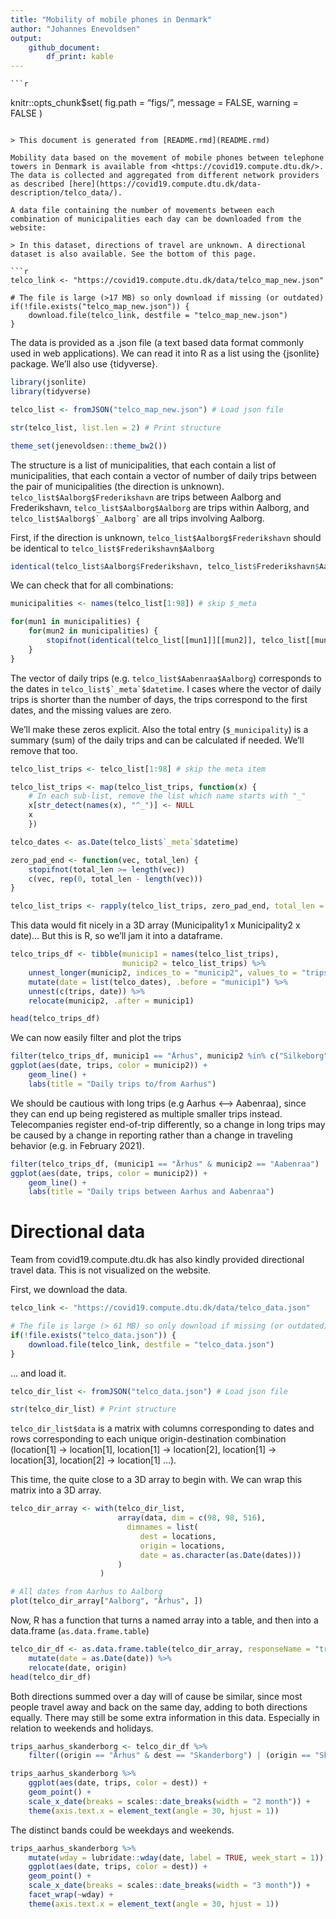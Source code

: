 ```yaml
---
title: "Mobility of mobile phones in Denmark"
author: "Johannes Enevoldsen"
output: 
    github_document:
        df_print: kable
---
```


    ```r
knitr::opts_chunk$set(
    fig.path = "figs/",
    message = FALSE,
    warning = FALSE
)

```

> This document is generated from [README.rmd](README.rmd)

Mobility data based on the movement of mobile phones between telephone towers in Denmark is available from <https://covid19.compute.dtu.dk/>. The data is collected and aggregated from different network providers as described [here](https://covid19.compute.dtu.dk/data-description/telco_data/).

A data file containing the number of movements between each combination of municipalities each day can be downloaded from the website:

> In this dataset, directions of travel are unknown. A directional dataset is also available. See the bottom of this page.

```r
telco_link <- "https://covid19.compute.dtu.dk/data/telco_map_new.json"

# The file is large (>17 MB) so only download if missing (or outdated)
if(!file.exists("telco_map_new.json")) {
    download.file(telco_link, destfile = "telco_map_new.json")
}
```

The data is provided as a .json file (a text based data format commonly used in web applications). We can read it into R as a list using the {jsonlite} package. We'll also use {tidyverse}.

```r
library(jsonlite)
library(tidyverse)

telco_list <- fromJSON("telco_map_new.json") # Load json file

str(telco_list, list.len = 2) # Print structure
```
```r
theme_set(jenevoldsen::theme_bw2())
```

The structure is a list of municipalities, that each contain a list of municipalities, that each contain a vector of number of daily trips between the pair of municipalities (the direction is unknown). `telco_list$Aalborg$Frederikshavn` are trips between Aalborg and Frederikshavn, `telco_list$Aalborg$Aalborg` are trips within Aalborg, and ``telco_list$Aalborg$`_Aalborg` `` are all trips involving Aalborg.

First, if the direction is unknown, `telco_list$Aalborg$Frederikshavn` should be identical to `telco_list$Frederikshavn$Aalborg`

```r
identical(telco_list$Aalborg$Frederikshavn, telco_list$Frederikshavn$Aalborg)
```

We can check that for all combinations:

```r
municipalities <- names(telco_list[1:98]) # skip $_meta

for(mun1 in municipalities) {
    for(mun2 in municipalities) {
        stopifnot(identical(telco_list[[mun1]][[mun2]], telco_list[[mun2]][[mun1]]))
    } 
}
```


The vector of daily trips (e.g. `telco_list$Aabenraa$Aalborg`) corresponds to the dates in ``telco_list$`_meta`$datetime``. I cases where the vector of daily trips is shorter than the number of days, the trips correspond to the first dates, and the missing values are zero.

We'll make these zeros explicit. Also the total entry (`$_municipality`) is a summary (sum) of the daily trips and can be calculated if needed. We'll remove that too.

```r
telco_list_trips <- telco_list[1:98] # skip the meta item

telco_list_trips <- map(telco_list_trips, function(x) {
    # In each sub-list, remove the list which name starts with "_"
    x[str_detect(names(x), "^_")] <- NULL
    x
    })

telco_dates <- as.Date(telco_list$`_meta`$datetime)

zero_pad_end <- function(vec, total_len) {
    stopifnot(total_len >= length(vec))
    c(vec, rep(0, total_len - length(vec)))
}

telco_list_trips <- rapply(telco_list_trips, zero_pad_end, total_len = length(telco_dates), how = "replace")
```

This data would fit nicely in a 3D array (Municipality1 x Municipality2 x date)... But this is R, so we'll jam it into a dataframe.

```r
telco_trips_df <- tibble(municip1 = names(telco_list_trips), 
                         municip2 = telco_list_trips) %>% 
    unnest_longer(municip2, indices_to = "municip2", values_to = "trips") %>% 
    mutate(date = list(telco_dates), .before = "municip1") %>% 
    unnest(c(trips, date)) %>% 
    relocate(municip2, .after = municip1)

head(telco_trips_df)
```

We can now easily filter and plot the trips

```r

filter(telco_trips_df, municip1 == "Århus", municip2 %in% c("Silkeborg", "Vejle", "Syddjurs", "Aabenraa")) %>% 
ggplot(aes(date, trips, color = municip2)) + 
    geom_line() +
    labs(title = "Daily trips to/from Aarhus")
```

We should be cautious with long trips (e.g Aarhus <--> Aabenraa), since they can end up being registered as multiple smaller trips instead. Telecompanies register end-of-trip differently, so a change in long trips may be caused by a change in reporting rather than a change in traveling behavior (e.g. in February 2021).

```r
filter(telco_trips_df, (municip1 == "Århus" & municip2 == "Aabenraa") | (municip1 == "Århus" & municip2 == "Aabenraa")) %>% 
ggplot(aes(date, trips, color = municip2)) + 
    geom_line() +
    labs(title = "Daily trips between Aarhus and Aabenraa")
```

# Directional data

Team from covid19.compute.dtu.dk has also kindly provided directional travel data. This is not visualized on the website.

First, we download the data.

```r
telco_link <- "https://covid19.compute.dtu.dk/data/telco_data.json"

# The file is large (> 61 MB) so only download if missing (or outdated)
if(!file.exists("telco_data.json")) {
    download.file(telco_link, destfile = "telco_data.json")
}
```

... and load it.

```r
telco_dir_list <- fromJSON("telco_data.json") # Load json file

str(telco_dir_list) # Print structure
```

`telco_dir_list$data` is a matrix with columns corresponding to dates and rows corresponding to each unique origin-destination combination (location[1] -> location[1], location[1] -> location[2],
location[1] -> location[3], location[2] -> location[1] ...).

This time, the quite close to a 3D array to begin with. We can wrap this matrix into a 3D array. 

```r
telco_dir_array <- with(telco_dir_list, 
                        array(data, dim = c(98, 98, 516), 
                          dimnames = list(
                             dest = locations, 
                             origin = locations,
                             date = as.character(as.Date(dates)))
                        )
                    )

# All dates from Aarhus to Aalborg
plot(telco_dir_array["Aalborg", "Århus", ])
```

Now, R has a function that turns a named array into a table, and then into a data.frame (`as.data.frame.table`)

```r
telco_dir_df <- as.data.frame.table(telco_dir_array, responseName = "trips") %>% 
    mutate(date = as.Date(date)) %>% 
    relocate(date, origin)
head(telco_dir_df)
```

Both directions summed over a day will of cause be similar, since most people travel away and back on the same day, adding to both directions equally. There may still be some extra information in this data. Especially in relation to weekends and holidays.

```r
trips_aarhus_skanderborg <- telco_dir_df %>% 
    filter((origin == "Århus" & dest == "Skanderborg") | (origin == "Skanderborg" & dest == "Århus")) 

trips_aarhus_skanderborg %>% 
    ggplot(aes(date, trips, color = dest)) +
    geom_point() +
    scale_x_date(breaks = scales::date_breaks(width = "2 month")) +
    theme(axis.text.x = element_text(angle = 30, hjust = 1))
```

The distinct bands could be weekdays and weekends.

```r
trips_aarhus_skanderborg %>% 
    mutate(wday = lubridate::wday(date, label = TRUE, week_start = 1)) %>% 
    ggplot(aes(date, trips, color = dest)) +
    geom_point() +
    scale_x_date(breaks = scales::date_breaks(width = "3 month")) +
    facet_wrap(~wday) +
    theme(axis.text.x = element_text(angle = 30, hjust = 1))
```

